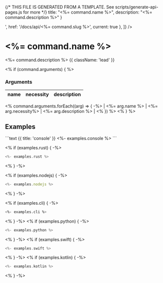 {/* THIS FILE IS GENERATED FROM A TEMPLATE. See scripts/generate-api-pages.js for more */}
    title: "<%= command.name %>",
    description: "<%= command.description %>"
}

<div className='not-prose mb-5'>
    <Breadcrumbs pages={[
        { name: 'API', href: '/docs/api', current: false },
        { name: '<%= command.name %>', href: '/docs/api/<%= command.slug %>', current: true },
    ]} />
</div>

# <%= command.name %>

<%= command.description %> {{ className: 'lead' }}

<% if (command.arguments) { %>
### Arguments

| name | necessity | description |
| ---- | --------- | ----------- |
<% command.arguments.forEach((arg) => { -%>
| <%= arg.name  %>  | <%= arg.necessity%> | <%= arg.description %> |
<% }) %>
<% } %>

## Examples

<CodeGroup title="<%= command.name %>">
```text {{ title: 'console' }}
<%- examples.console %>
```

<% if (examples.rust) { -%>
```rust {{ title: 'rust' }}
<%- examples.rust %>
```

<% } -%>

<% if (examples.nodejs) { -%>
```js {{ title: 'nodejs' }}
<%- examples.nodejs %>
```

<% } -%>

<% if (examples.cli) { -%>
```bash {{ title: 'CLI' }}
<%- examples.cli %>
```

<% } -%>
<% if (examples.python) { -%>
```python {{ title: 'python' }}
<%- examples.python %>
```

<% } -%>
<% if (examples.swift) { -%>
```swift {{ title: 'swift' }}
<%- examples.swift %>
```

<% } -%>
<% if (examples.kotlin) { -%>
```kotlin {{ title: 'kotlin' }}
<%- examples.kotlin %>
```

<% } -%>

</CodeGroup>
